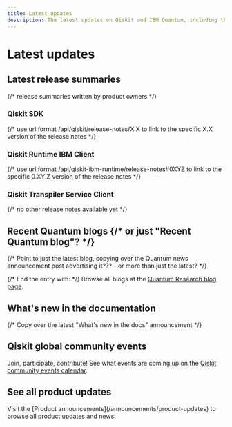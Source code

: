 ```yaml
---
title: Latest updates
description: The latest updates on Qiskit and IBM Quantum, including the latest package release summaries, news, and events.
---
```


# Latest updates


## Latest release summaries

{/* release summaries written by product owners */}


### Qiskit SDK

{/* use url format /api/qiskit/release-notes/X.X to link to the specific X.X version of the release notes */}

### Qiskit Runtime IBM Client

{/* use url format /api/qiskit-ibm-runtime/release-notes#0XYZ to link to the specific 0.XY.Z version of the release notes */}

### Qiskit Transpiler Service Client

{/* no other release notes available yet */}

## Recent Quantum blogs {/* or just "Recent Quantum blog"? */}

{/* Point to just the latest blog, copying over the Quantum news announcement post advertising it??? - or more than just the latest? */}


{/* End the entry with: */}
Browse all blogs at the [Quantum Research blog page](https://www.ibm.com/quantum/blog).

## What's new in the documentation

{/* Copy over the latest "What's new in the docs" announcement */}

## Qiskit global community events

Join, participate, contribute! See what events are coming up on the [Qiskit community events calendar](https://www.ibm.com/quantum/community#events).

## See all product updates

<Admonition type="note">
Visit the [Product announcements](/announcements/product-updates) to browse all product updates and news.
</Admonition>
